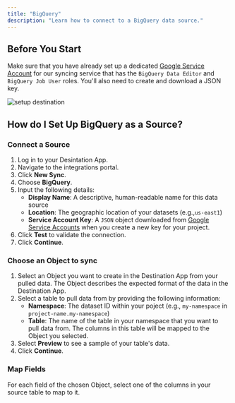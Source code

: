 ```yaml
---
title: "BigQuery"
description: "Learn how to connect to a BigQuery data source."
---
```


## Before You Start 

Make sure that you have already set up a dedicated [Google Service Account](https://console.cloud.google.com/iam-admin/serviceaccounts) for our syncing service that has the `BigQuery Data Editor` and `BigQuery Job User` roles. You'll also need to create and download a JSON key.

<Frame>
    <img style={{"box-shadow": "rgb(99 99 99 / 30%) 0 0 4px", "border-radius": "8px"}} src="/images/serviceaccount-key.gif" alt="setup destination" />
</Frame>

## How do I Set Up BigQuery as a Source?

### Connect a Source

1. Log in to your Desintation App.
2. Navigate to the integrations portal.
3. Click **New Sync**.
4. Choose **BigQuery**.
5. Input the following details:
    - **Display Name**: A descriptive, human-readable name for this data source
    - **Location**: The geographic location of your datasets (e.g.,`us-east1`)
    - **Service Account Key**: A `JSON` object downloaded from [Google Service Accounts](https://console.cloud.google.com/iam-admin/serviceaccounts) when you create a new key for your project.
6. Click **Test** to validate the connection.
7. Click **Continue**.

### Choose an Object to sync

1. Select an Object you want to create in the Destination App from your pulled data. The Object describes the expected format of the data in the Destination App.
2. Select a table to pull data from by providing the following information:
    - **Namespace**: The dataset ID within your poject (e.g., `my-namespace` in `project-name.my-namespace`)
    - **Table**: The name of the table in your namespace that you want to pull data from. The columns in this table will be mapped to the Object you selected.
3. Select **Preview** to see a sample of your table's data.
4. Click **Continue**.

### Map Fields

For each field of the chosen Object, select one of the columns in your source table to map to it.